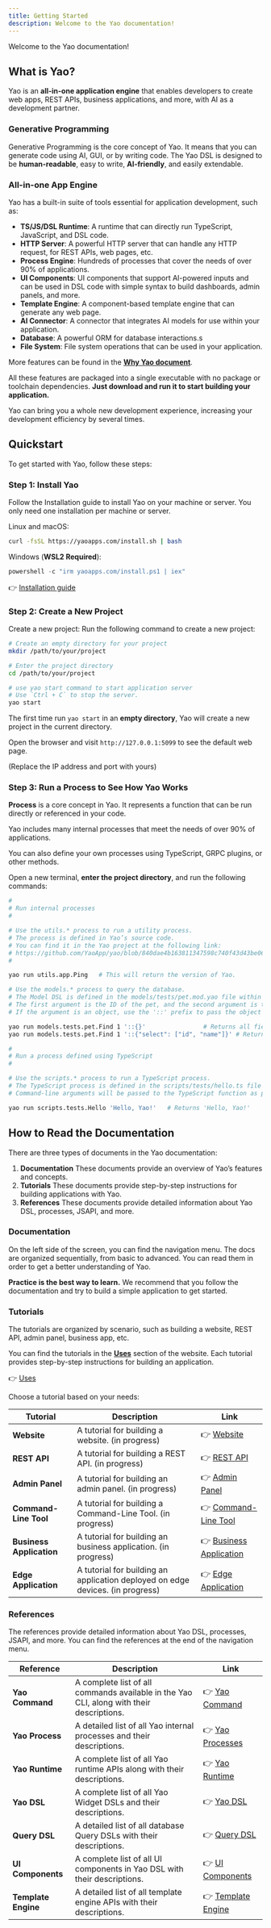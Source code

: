 ```yaml
---
title: Getting Started
description: Welcome to the Yao documentation!
---
```


Welcome to the Yao documentation!

## What is Yao?

Yao is an **all-in-one application engine** that enables developers to create web apps, REST APIs, business applications, and more, with AI as a development partner.

### Generative Programming

Generative Programming is the core concept of Yao. It means that you can generate code using AI, GUI, or by writing code. The Yao DSL is designed to be **human-readable**, easy to write, **AI-friendly**, and easily extendable.

### All-in-one App Engine

Yao has a built-in suite of tools essential for application development, such as:

- **TS/JS/DSL Runtime**: A runtime that can directly run TypeScript, JavaScript, and DSL code.
- **HTTP Server**: A powerful HTTP server that can handle any HTTP request, for REST APIs, web pages, etc.
- **Process Engine**: Hundreds of processes that cover the needs of over 90% of applications.
- **UI Components**: UI components that support AI-powered inputs and can be used in DSL code with simple syntax to build dashboards, admin panels, and more.
- **Template Engine**: A component-based template engine that can generate any web page.
- **AI Connector**: A connector that integrates AI models for use within your application.
- **Database**: A powerful ORM for database interactions.s
- **File System**: File system operations that can be used in your application.

More features can be found in the **[Why Yao document](getting-started/why-yao)**.

All these features are packaged into a single executable with no package or toolchain dependencies. **Just download and run it to start building your application.**

Yao can bring you a whole new development experience, increasing your development efficiency by several times.

## Quickstart

To get started with Yao, follow these steps:

### Step 1: Install Yao

Follow the Installation guide to install Yao on your machine or server. You only need one installation per machine or server.

Linux and macOS:

```bash
curl -fsSL https://yaoapps.com/install.sh | bash
```

Windows (**WSL2 Required**):

```powershell
powershell -c "irm yaoapps.com/install.ps1 | iex"
```

👉 [Installation guide](getting-started/installation)

### Step 2: Create a New Project

Create a new project: Run the following command to create a new project:

```bash
# Create an empty directory for your project
mkdir /path/to/your/project

# Enter the project directory
cd /path/to/your/project

# use yao start command to start application server
# Use `Ctrl + C` to stop the server.
yao start
```

The first time run `yao start` in an **empty directory**, Yao will create a new project in the current directory.

Open the browser and visit `http://127.0.0.1:5099` to see the default web page.

(Replace the IP address and port with yours)

### Step 3: Run a Process to See How Yao Works

**Process** is a core concept in Yao. It represents a function that can be run directly or referenced in your code.

Yao includes many internal processes that meet the needs of over 90% of applications.

You can also define your own processes using TypeScript, GRPC plugins, or other methods.

Open a new terminal, **enter the project directory**, and run the following commands:

```bash
#
# Run internal processes
#

# Use the utils.* process to run a utility process.
# The process is defined in Yao’s source code.
# You can find it in the Yao project at the following link:
# https://github.com/YaoApp/yao/blob/840dae4b163811347598c740f43d43be065d01fa/engine/process.go#L30
#

yao run utils.app.Ping   # This will return the version of Yao.

# Use the models.* process to query the database.
# The Model DSL is defined in the models/tests/pet.mod.yao file within your project directory.
# The first argument is the ID of the pet, and the second argument is the query.
# If the argument is an object, use the '::' prefix to pass the object as a string.

yao run models.tests.pet.Find 1 '::{}'                # Returns all fields of the pet.
yao run models.tests.pet.Find 1 '::{"select": ["id", "name"]}' # Returns only the id and name of the pet.

#
# Run a process defined using TypeScript
#

# Use the scripts.* process to run a TypeScript process.
# The TypeScript process is defined in the scripts/tests/hello.ts file within your project directory.
# Command-line arguments will be passed to the TypeScript function as parameters.

yao run scripts.tests.Hello 'Hello, Yao!'   # Returns 'Hello, Yao!'
```

## How to Read the Documentation

There are three types of documents in the Yao documentation:

1. **Documentation** These documents provide an overview of Yao’s features and concepts.
2. **Tutorials** These documents provide step-by-step instructions for building applications with Yao.
3. **References** These documents provide detailed information about Yao DSL, processes, JSAPI, and more.

### Documentation

On the left side of the screen, you can find the navigation menu. The docs are organized sequentially, from basic to advanced. You can read them in order to get a better understanding of Yao.

**Practice is the best way to learn.** We recommend that you follow the documentation and try to build a simple application to get started.

### Tutorials

The tutorials are organized by scenario, such as building a website, REST API, admin panel, business app, etc.

You can find the tutorials in the **[Uses](/uses)** section of the website. Each tutorial provides step-by-step instructions for building an application.

👉 [Uses](/uses)

Choose a tutorial based on your needs:

| Tutorial                 | Description                                                                    | Link                                                               |
| ------------------------ | ------------------------------------------------------------------------------ | ------------------------------------------------------------------ |
| **Website**              | A tutorial for building a website. (in progress)                               | 👉 [Website](/docs/tutorials/en-us/website/overview)               |
| **REST API**             | A tutorial for building a REST API. (in progress)                              | 👉 [REST API](/docs/tutorials/en-us/api/overview)                  |
| **Admin Panel**          | A tutorial for building an admin panel. (in progress)                          | 👉 [Admin Panel](/docs/tutorials/en-us/admin-panel/overview)       |
| **Command-Line Tool**    | A tutorial for building a Command-Line Tool. (in progress)                     | 👉 [Command-Line Tool](/docs/tutorials/en-us/cli/overview)         |
| **Business Application** | A tutorial for building an business application. (in progress)                 | 👉 [Business Application](/docs/tutorials/en-us/business/overview) |
| **Edge Application**     | A tutorial for building an application deployed on edge devices. (in progress) | 👉 [Edge Application](/docs/tutorials/en-us/edge/overview)         |

### References

The references provide detailed information about Yao DSL, processes, JSAPI, and more. You can find the references at the end of the navigation menu.

| Reference           | Description                                                                              | Link                                             |
| ------------------- | ---------------------------------------------------------------------------------------- | ------------------------------------------------ |
| **Yao Command**     | A complete list of all commands available in the Yao CLI, along with their descriptions. | 👉 [Yao Command](references/yao-command)         |
| **Yao Process**     | A detailed list of all Yao internal processes and their descriptions.                    | 👉 [Yao Processes](references/yao-process)       |
| **Yao Runtime**     | A complete list of all Yao runtime APIs along with their descriptions.                   | 👉 [Yao Runtime](references/yao-runtime)         |
| **Yao DSL**         | A complete list of all Yao Widget DSLs and their descriptions.                           | 👉 [Yao DSL](references/yao-dsl)                 |
| **Query DSL**       | A detailed list of all database Query DSLs with their descriptions.                      | 👉 [Query DSL](references/query-dsl)             |
| **UI Components**   | A complete list of all UI components in Yao DSL with their descriptions.                 | 👉 [UI Components](references/ui-components)     |
| **Template Engine** | A detailed list of all template engine APIs with their descriptions.                     | 👉 [Template Engine](references/template-engine) |
